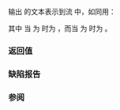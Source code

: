 {{cpp/chrono/title|operator&lt;&lt;{{petty|(std::chrono::weekday_indexed)}}}}
{{cpp/chrono/weekday_indexed/navbar}}
{{ddcl|header=chrono|since=c++20|
template&lt; class CharT, class Traits &gt;
std::basic_ostream&lt;CharT, Traits&gt;&amp;
    operator&lt;&lt;( std::basic_ostream&lt;CharT, Traits&gt;&amp; os,
                const std::chrono::weekday_indexed&amp; wdi );
}}

输出 {{c|wdi}} 的文本表示到流 {{c|os}} 中，如同用：

{{cc|1=
if (wdi.index() &gt;=1 &amp;&amp; wdi.index() &lt;= 5)
    os &lt;&lt; std::format(os.getloc(), STATICALLY_WIDEN&lt;CharT&gt;("{:L}[{}]"),
                      wdi.weekday(), wdi.index());
else
    os &lt;&lt; std::format(os.getloc(), STATICALLY_WIDEN&lt;CharT&gt;("{:L}[{} is not a valid index]"),
                      wdi.weekday(), wdi.index());
}}

其中 {{c|STATICALLY_WIDEN&lt;CharT&gt;("...")}} 当 {{tt|CharT}} 为 {{c|char}} 时为 {{c|"..."}}，而当 {{tt|CharT}} 为 {{c|wchar_t}} 时为 {{c|L"..."}}。

===返回值===
{{c|os}}

===缺陷报告===
{{dr list begin}}
{{dr list item|paper=P2372R3|std=C++20|before=默认使用给定的本地环境|after=需要 {{ttb|L}} 以使用本地环境}}
{{dr list end}}

===参阅===
{{dsc begin}}
{{dsc inc|cpp/utility/format/dsc format}}
{{dsc inc|cpp/chrono/dsc formatter|weekday}}
{{dsc end}}

{{langlinks|de|en|es|ja|ru}}